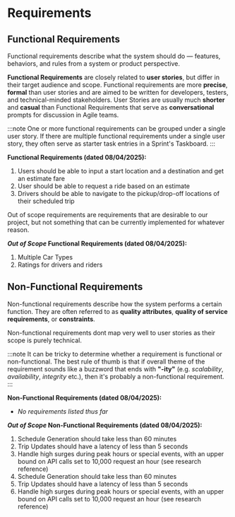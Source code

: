 # Requirements

## Functional Requirements

Functional requirements describe what the system should do — features, behaviors, and rules from a system or product perspective.

**Functional Requirements** are closely related to **user stories**, but differ in their target audience and scope. Functional requirements are more **precise**, **formal** than user stories and are aimed to be written for developers, testers, and technical-minded stakeholders. User Stories are usually much **shorter** and **casual** than Functional Requirements that serve as **conversational** prompts for discussion in Agile teams.

:::note
One or more functional requirements can be grouped under a single user story. If there are multiple functional requirements under a single user story, they often serve as starter task entries in a Sprint's Taskboard.
:::

**Functional Requirements (dated 08/04/2025):**

1. Users should be able to input a start location and a destination and get an estimate fare
2. User should be able to request a ride based on an estimate
3. Drivers should be able to navigate to the pickup/drop-off locations of their scheduled trip

Out of scope requirements are requirements that are desirable to our project, but not something that can be currently implemented for whatever reason.

***Out of Scope* Functional Requirements (dated 08/04/2025):**

1. Multiple Car Types
2. Ratings for drivers and riders

## Non-Functional Requirements

Non-functional requirements describe how the system performs a certain function. They are often referred to as **quality attributes**, **quality of service requirements**, or **constraints**.

Non-functional requirements dont map very well to user stories as their scope is purely technical.

:::note
It can be tricky to determine whether a requirement is functional or non-functional. The best rule of thumb is that if overall theme of the requirement sounds like a buzzword that ends with **"-ity"** (e.g. *scalability*, *availability*, *integrity* etc.), then it's probably a non-functional requirement.
:::

**Non-Functional Requirements (dated 08/04/2025):**

- *No requirements listed thus far*

***Out of Scope* Non-Functional Requirements (dated 08/04/2025):**

1. Schedule Generation should take less than 60 minutes
1. Trip Updates should have a latency of less than 5 seconds
1. Handle high surges during peak hours or special events, with an upper bound on API calls set to 10,000 request an hour (see research reference)
1. Schedule Generation should take less than 60 minutes
1. Trip Updates should have a latency of less than 5 seconds
1. Handle high surges during peak hours or special events, with an upper bound on API calls set to 10,000 request an hour (see research reference)